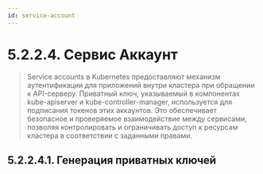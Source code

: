 ```yaml
---
id: service-account
---
```



# 5.2.2.4. Сервис Аккаунт

> Service accounts в Kubernetes предоставляют механизм аутентификации для приложений внутри кластера при обращении к API-серверу. Приватный ключ, указываемый в компонентах kube-apiserver и kube-controller-manager, используется для подписания токенов этих аккаунтов. Это обеспечивает безопасное и проверяемое взаимодействие между сервисами, позволяя контролировать и ограничивать доступ к ресурсам кластера в соответствии с заданными правами.

## 5.2.2.4.1. Генерация приватных ключей

<ServiceAccount />
